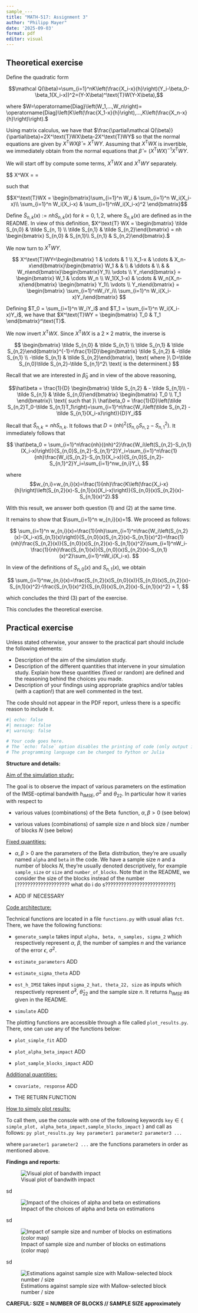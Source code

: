 ```yaml
---
sample_---
title: "MATH-517: Assignment 3"
author: "Philipp Mayer"
date: '2025-09-03'
format: pdf
editor: visual
---
```


## Theoretical exercise

Define the quadratic form

$$\mathcal Q(\beta)=\sum_{i=1}^nK\left(\frac{X_i-x}{h}\right)(Y_i-\beta_0-\beta_1(X_i-x))^2=(Y-X\beta)^\text{T}W(Y-X\beta),$$

where $W=\operatorname{Diag}\left(W_1,...,W_n\right)= \operatorname{Diag}\left(K\left(\frac{X_1-x}{h}\right),...,K\left(\frac{X_n-x}{h}\right)\right).$

Using matrix calculus, we have that $\frac{\partial\mathcal Q(\beta)}{\partial\beta}=2X^\text{T}WX\beta-2X^\text{T}WY$ so that the normal equations are given by $X^\text{T} WX\hat\beta = X^\text{T}WY$. Assuming that $X^\text{T}WX$ is invertible, we immediately obtain from the normal equations that $\hat\beta = \left(X^\text{T}WX\right)^{-1}X^\text{T}WY$.

We will start off by compute some terms, $X^\text{T}WX$ and $X^\text{T}WY$ separately.

$$
X^\text{T}WX =\begin{bmatrix} 1 & \cdots & 1\\ X_1-x & \cdots & X_n-x \end{bmatrix}\begin{bmatrix} W_1 &  &  \\  & \ddots &  \\  &  & W_n \end{bmatrix} \begin{bmatrix} 1 & X_1-x\\ \vdots & \vdots \\ 1 & X_n-x\end{bmatrix} = \begin{bmatrix} 1 & \cdots & 1\\ X_1-x & \cdots & X_n-x\end{bmatrix} \begin{bmatrix} W_1 & W_1(X_1-x)\\ \vdots & \vdots \\ W_n & W_n(X_n-x)\end{bmatrix}

such that

$$X^\text{T}WX = \begin{bmatrix}\sum_{i=1}^n W_i & \sum_{i=1}^n W_i(X_i-x)\\ \sum_{i=1}^n W_i(X_i-x) & \sum_{i=1}^nW_i(X_i-x)^2 \end{bmatrix}$$

Define $\tilde S_{n,k}(x):= nh S_{n,k}(x)$ for $k=0,1,2$, where $S_{n,k}(x)$ are defined as in the README. In view of this definition, $X^\text{T} WX = \begin{bmatrix} \tilde S_{n,0} & \tilde S_{n, 1} \\ \tilde S_{n,1} & \tilde S_{n,2}\end{bmatrix} = nh \begin{bmatrix} S_{n,0} & S_{n,1}\\ S_{n,1} & S_{n,2}\end{bmatrix}.$

We now turn to $X^\text{T}WY$.

$$
X^\text{T}WY=\begin{bmatrix} 1 & \cdots & 1 \\ X_1-x & \cdots & X_n-x\end{bmatrix}\begin{bmatrix} W_1 & & \\ & \ddots & \\ & & W_n\end{bmatrix}\begin{bmatrix}Y_1\\ \vdots \\ Y_n\end{bmatrix} = \begin{bmatrix} W_1 & \cdots W_n \\ W_1(X_1-x) & \cdots & W_n(X_n-x)\end{bmatrix} \begin{bmatrix} Y_1\\ \vdots \\ Y_n\end{bmatrix} = \begin{bmatrix} \sum_{i=1}^nW_iY_i\\ \sum_{i=1}^n W_i(X_i-x)Y_i\end{bmatrix} 
$$

Defining $T_0 = \sum_{i=1}^n W_iY_i$ and $T_1 = \sum_{i=1}^n W_i(X_i-x)Y_i$, we have that $X^\text{T}WY = \begin{bmatrix} T_0 & T_1 \end{bmatrix}^\text{T}$.

We now invert $X^\text{T}WX$. Since $X^\text{T}WX$ is a $2\times 2$ matrix, the inverse is

$$
\begin{bmatrix} \tilde S_{n,0} & \tilde S_{n,1} \\ \tilde S_{n,1} & \tilde S_{n,2}\end{bmatrix}^{-1}=\frac{1}{D}\begin{bmatrix} \tilde S_{n,2} & -\tilde S_{n,1} \\ -\tilde S_{n,1} & \tilde S_{n,2}\end{bmatrix}, \text{ where }\ D=\tilde S_{n,0}\tilde S_{n,2}-\tilde S_{n,1}^2\ \text{ is the determinent.}
$$

Recall that we are interested in $\hat\beta_0$ and in view of the above reasoning,

$$\hat\beta = \frac{1}{D} \begin{bmatrix} \tilde S_{n,2} & - \tilde S_{n,1}\\ -\tilde S_{n,1} & \tilde S_{n,0}\end{bmatrix} \begin{bmatrix} T_0 \\ T_1 \end{bmatrix}\ \text{ such that }\ \hat\beta_0 = \frac{1}{D}\left(\tilde S_{n,2}T_0-\tilde S_{n,1}T_1\right)=\sum_{i=1}^n\frac{W_i\left(\tilde S_{n,2} - \tilde S_{n,1}(X_i-x)\right)}{D}Y_i$$

Recall that $\tilde S_{n,k}=nhS_{n,k}$. It follows that $D=(nh)^2\left(S_{n,0}S_{n,2}-S_{n,1}^2\right)$. It immediately follows that

$$
\hat\beta_0 = \sum_{i=1}^n\frac{nh}{(nh)^2}\frac{W_i\left(S_{n,2}-S_{n,1}(X_i-x)\right)}{S_{n,0}S_{n,2}-S_{n,1}^2}Y_i=\sum_{i=1}^n\frac{1}{nh}\frac{W_i(S_{n,2}-S_{n,1}(X_i-x)}{S_{n,0}S_{n,2}-S_{n,1}^2}Y_i=\sum_{i=1}^nw_{n,i}Y_i,
$$

where $$w_{n,i}=w_{n,i}(x)=\frac{1}{nh}\frac{K\left(\frac{X_i-x}{h}\right)\left(S_{n,2}(x)-S_{n,1}(x)(X_i-x)\right)}{S_{n,0}(x)S_{n,2}(x)-S_{n,1}(x)^2}.$$

With this result, we answer both question (1) and (2) at the same time.

It remains to show that $\sum_{i=1}^n w_{n,i}(x)=1$. We proceed as follows:

$$
\sum_{i=1}^n w_{n,i}(x)=\frac{1}{nh}\sum_{i=1}^n\frac{W_i\left(S_{n,2}(x)-(X_i-x)S_{n,1}(x)\right)}{S_{n,0}(x)S_{n,2}(x)-S_{n,1}(x)^2}=\frac{1}{nh}\frac{S_{n,2}(x)}{S_{n,0}(x)S_{n,2}(x)-S_{n,1}(x)^2}\sum_{i=1}^nW_i-\frac{1}{nh}\frac{S_{n,1}(x)}{S_{n,0}(x)S_{n,2}(x)-S_{n,1}(x)^2}\sum_{i=1}^nW_i(X_i-x).
$$

In view of the definitions of $S_{n,0}(x)$ and $S_{n,1}(x)$, we obtain

$$
\sum_{i=1}^nw_{n,i}(x)=\frac{S_{n,2}(x)S_{n,0}(x)}{S_{n,0}(x)S_{n,2}(x)-S_{n,1}(x)^2}-\frac{S_{n,1}(x)^2}{S_{n,0}(x)S_{n,2}(x)-S_{n,1}(x)^2} = 1,
$$

which concludes the third (3) part of the exercise.

This concludes the theoretical exercise.

## Practical exercise

Unless stated otherwise, your answer to the practical part should include the following elements:

-   Description of the aim of the simulation study.
-   Description of the different quantities that intervene in your simulation study. Explain how these quantities (fixed or random) are defined and the reasoning behind the choices you made.
-   Description of your findings using appropriate graphics and/or tables (with a caption!) that are well commented in the text.

The code should not appear in the PDF report, unless there is a specific reason to include it.

```r
#| echo: false
#| message: false
#| warning: false

# Your code goes here. 
# The `echo: false` option disables the printing of code (only output is displayed).
# The programming language can be changed to Python or Julia

```

**Structure and details:**

[Aim of the simulation study:]{.underline}

The goal is to observe the impact of various parameters on the estimation of the IMSE-optimal bandwith $h_{IMSE}, \sigma^2$ and $\theta_{22}$. In particular how it varies with respect to

-   various values (combinations) of the $\operatorname{Beta}$ function, $\alpha,\beta>0$ (see below)

-   various values (combinations) of sample size $n$ and block size / number of blocks $N$ (see below)

[Fixed quantities:]{.underline}

-   $\alpha,\beta>0$ are the parameters of the $\operatorname{Beta}$ distribution, they're are usually named `alpha` and `beta` in the code. We have a sample size $n$ and a number of blocks $N$, they're usually denoted descriptively, for example `sample_size` or `size` and `number_of_blocks`. Note that in the README, we consider the size of the blocks instead of the number \[???????????????????? what do i do s??????????????????????????\]

-   ADD IF NECESSARY

[Code architecture:]{.underline}

Technical functions are located in a file `functions.py` with usual alias `fct`. There, we have the following functions:

-   `generate_sample` takes input `alpha, beta, n_samples, sigma_2` which respectively represent $\alpha$, $\beta$, the number of samples $n$ and the variance of the error $\epsilon$, $\sigma^2$.

-   `estimate_parameters` ADD

-   `estimate_sigma_theta` ADD

-   `est_h_IMSE` takes input `sigma_2_hat, theta_22, size` as inputs which respectively represent $\hat\sigma^2$, $\hat\theta_{22}$ and the sample size $n$. It returns $h_{IMSE}$ as given in the README.

-   `simulate` ADD

The plotting functions are accessible through a file called `plot_results.py`. There, one can use any of the functions below:

-   `plot_simple_fit` ADD

-   `plot_alpha_beta_impact` ADD

-   `plot_sample_blocks_impact` ADD

[Additional quantities:]{.underline}

-   `covariate, response` ADD

-   THE RETURN FUNCTION

[How to simply plot results:]{.underline}

To call them, use the console with one of the following keywords `key`$\in\{$ `simple_plot, alpha_beta_impact,sample_blocks_impact` $\}$ and call as follows: `py plot_results.py key parameter1 parameter2 parameter3 ...`

where `parameter1 parameter2 ...` are the functions parameters in order as mentioned above.

**Findings and reports:**

![Visual plot of bandwith impact](simple_plot_bandwith.png)

sd

![Impact of the choices of alpha and beta on estimations](alpha_beta_impact_colormap.png)

sd

![Impact of sample size and number of blocks on estimations (color map)](sample_size_block_number_impact_colormap.png)

sd

![Estimations against sample size with Mallow-selected block number / size](plot_sample_size_mallow.png)

**CAREFUL: SIZE = NUMBER OF BLOCKS // SAMPLE SIZE approximately**